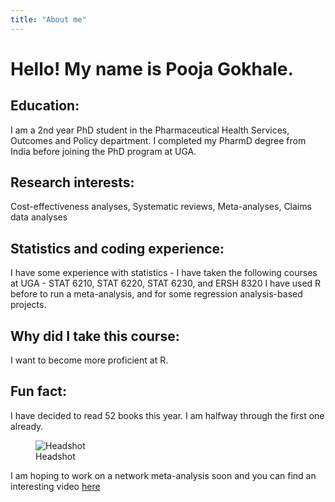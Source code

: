 ```yaml
---
title: "About me"
---
```


# Hello! My name is Pooja Gokhale.

## Education:

I am a 2nd year PhD student in the Pharmaceutical Health Services, Outcomes and Policy department. I completed my PharmD degree from India before joining the PhD program at UGA.

## Research interests:

Cost-effectiveness analyses, Systematic reviews, Meta-analyses, Claims data analyses

## Statistics and coding experience:

I have some experience with statistics - I have taken the following courses at UGA - STAT 6210, STAT 6220, STAT 6230, and ERSH 8320 I have used R before to run a meta-analysis, and for some regression analysis-based projects.

## Why did I take this course:

I want to become more proficient at R.

## Fun fact:

I have decided to read 52 books this year. I am halfway through the first one already.

![Headshot](https://raw.githubusercontent.com/PoojaGo99/PoojaGokhale-MADA-Portfolio/e72a34fd804ff2572502d92d8c6c08ec61096934/Professional_headshot.jpeg)

I am hoping to work on a network meta-analysis soon and you can find an interesting video [here](https://www.youtube.com/watch?v=xaCEiB9MI6c)
